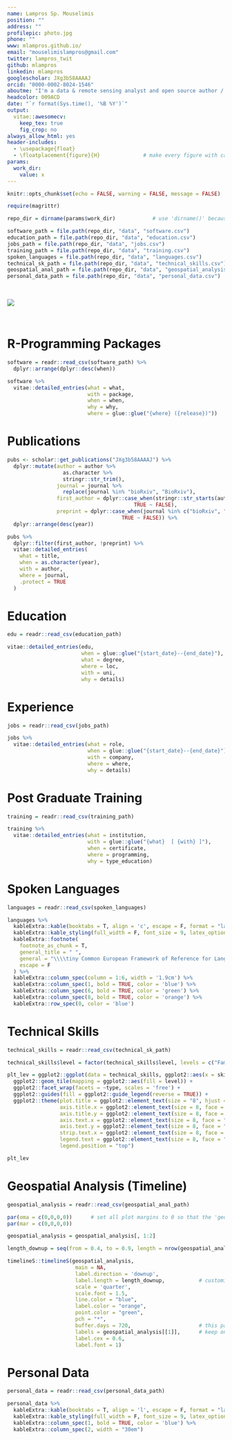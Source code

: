 ```yaml
---
name: Lampros Sp. Mouselimis
position: ""
address: ""
profilepic: photo.jpg
phone: ""
www: mlampros.github.io/
email: "mouselimislampros@gmail.com"
twitter: lampros_twit
github: mlampros
linkedin: mlampros
googlescholar: JXg3b58AAAAJ
orcid: "0000-0002-8024-1546"
aboutme: "I'm a data & remote sensing analyst and open source author / maintainer of numerous R language packages (CRAN, Github), competent in two programming languages (R, Python) who takes advantage of C++ (in R through the Rcpp and RcppArmadillo packages and in python through Cython) to improve the efficiency of internal functions"
headcolor: 009ACD
date: "`r format(Sys.time(), '%B %Y')`"
output: 
  vitae::awesomecv:
    keep_tex: true
    fig_crop: no
always_allow_html: yes
header-includes:
  - \usepackage{float}
  - \floatplacement{figure}{H}              # make every figure with caption = h
params:
  work_dir:
    value: x
---
```


```r
knitr::opts_chunk$set(echo = FALSE, warning = FALSE, message = FALSE)

require(magrittr)

repo_dir = dirname(params$work_dir)            # use 'dirname()' because the '.Rmd' file is executed from inside the 'docs' directory, therefore 'docs' is considered as working directory and I have to move one directory upwards

software_path = file.path(repo_dir, "data", "software.csv")
education_path = file.path(repo_dir, "data", "education.csv")
jobs_path = file.path(repo_dir, "data", "jobs.csv")
training_path = file.path(repo_dir, "data", "training.csv")
spoken_languages = file.path(repo_dir, "data", "languages.csv")
technical_sk_path = file.path(repo_dir, "data", "technical_skills.csv")
geospatial_anal_path = file.path(repo_dir, "data", "geospatial_analysis.csv")
personal_data_path = file.path(repo_dir, "data", "personal_data.csv")

```

<br>

![](human_evolution.jpg)

<br>

R-Programming Packages
======================


```r

software = readr::read_csv(software_path) %>%
  dplyr::arrange(dplyr::desc(when))

```


```r

software %>% 
  vitae::detailed_entries(what = what, 
                          with = package, 
                          when = when, 
                          why = why, 
                          where = glue::glue("{where} ({release})"))
```

\bigskip
\bigskip


Publications
============

```r

pubs <- scholar::get_publications("JXg3b58AAAAJ") %>% 
  dplyr::mutate(author = author %>% 
                  as.character %>% 
                  stringr::str_trim(),
                journal = journal %>% 
                  replace(journal %in% "bioRxiv", "BioRxiv"), 
                first_author = dplyr::case_when(stringr::str_starts(author, "L Mouselimis") ~ TRUE,
                                         TRUE ~ FALSE),
                preprint = dplyr::case_when(journal %in% c("bioRxiv", "BioRxiv") ~ TRUE,
                                     TRUE ~ FALSE)) %>% 
  dplyr::arrange(desc(year))

```


```r

pubs %>% 
  dplyr::filter(first_author, !preprint) %>% 
  vitae::detailed_entries(
    what = title,
    when = as.character(year),
    with = author,
    where = journal, 
    .protect = TRUE
  )

```


\bigskip
\bigskip


Education
=========

```r

edu = readr::read_csv(education_path)

```


```r

vitae::detailed_entries(edu, 
                        when = glue::glue("{start_date}--{end_date}"),
                        what = degree,
                        where = loc,
                        with = uni,
                        why = details)

```


\bigskip
\bigskip


Experience
==========

```r

jobs = readr::read_csv(jobs_path)

```


```r

jobs %>% 
  vitae::detailed_entries(what = role,
                          when = glue::glue("{start_date}--{end_date}"),
                          with = company,
                          where = where,
                          why = details)
```
\pagebreak


\bigskip
\bigskip


Post Graduate Training
======================

```r

training = readr::read_csv(training_path)

```


```r

training %>% 
  vitae::detailed_entries(what = institution, 
                          with = glue::glue("{what}  [ {with} ]"), 
                          when = certificate, 
                          where = programming,
                          why = type_education)
```


\bigskip
\bigskip


Spoken Languages
================

\bigskip


```r

languages = readr::read_csv(spoken_languages)

```

```r

languages %>% 
  kableExtra::kable(booktabs = T, align = 'c', escape = F, format = "latex") %>%
  kableExtra::kable_styling(full_width = F, font_size = 9, latex_options = "HOLD_position", fixed_thead = T) %>% 
  kableExtra::footnote(
    footnote_as_chunk = T,
    general_title = " ",
    general = "\\\\tiny Common European Framework of Reference for Languages: A1/A2: Basic User. B1/B2: Independent User. C1/C2: Proficient User",
    escape = F
  ) %>%
  kableExtra::column_spec(column = 1:6, width = '1.9cm') %>%
  kableExtra::column_spec(1, bold = TRUE, color = 'blue') %>%
  kableExtra::column_spec(6, bold = TRUE, color = 'green') %>%
  kableExtra::column_spec(8, bold = TRUE, color = 'orange') %>%
  kableExtra::row_spec(0, color = 'blue')

```

\pagebreak


\bigskip
\bigskip


Technical Skills
================

\bigskip


```r

technical_skills = readr::read_csv(technical_sk_path)

```

```r

technical_skills$level = factor(technical_skills$level, levels = c("Familiar", "Intermediate", "Advanced", "Proficient"))

plt_lev = ggplot2::ggplot(data = technical_skills, ggplot2::aes(x = skill, y = level)) + 
  ggplot2::geom_tile(mapping = ggplot2::aes(fill = level)) + 
  ggplot2::facet_wrap(facets = ~type, scales = 'free') +
  ggplot2::guides(fill = ggplot2::guide_legend(reverse = TRUE)) +
  ggplot2::theme(plot.title = ggplot2::element_text(size = "8", hjust = 0.5, face = "bold", colour = "blue"),
                 axis.title.x = ggplot2::element_text(size = 8, face = "bold", colour = "blue"),
                 axis.title.y = ggplot2::element_text(size = 8, face = "bold", colour = "blue"),
                 axis.text.x = ggplot2::element_text(size = 8, face = "bold", colour = "black", angle = 35, vjust = 1.0, hjust = 1.0),
                 axis.text.y = ggplot2::element_text(size = 8, face = "bold", colour = "black"),
                 strip.text.x = ggplot2::element_text(size = 8, face = "bold", colour = "black"),
                 legend.text = ggplot2::element_text(size = 8, face = "bold", colour = "black"),
                 legend.position = "top")

plt_lev

```


Geospatial Analysis (Timeline)
==============================


```r

geospatial_analysis = readr::read_csv(geospatial_anal_path)

```

```r

par(oma = c(0,0,0,0))      # set all plot margins to 0 so that the 'geospatial data' can fit in the same page
par(mar = c(0,0,0,0))

geospatial_analysis = geospatial_analysis[, 1:2]

length_downup = seq(from = 0.4, to = 0.9, length = nrow(geospatial_analysis))

timelineS::timelineS(geospatial_analysis, 
                      main = NA, 
                      label.direction = 'downup', 
                      label.length = length_downup,           # customize the height of the lines
                      scale = 'quarter',
                      scale.font = 1.5,
                      line.color = "blue", 
                      label.color = "orange", 
                      point.color = "green",
                      pch = "*",
                      buffer.days = 720,                      # this parameter extends the range of the years (bothsides)
                      labels = geospatial_analysis[[1]],      # keep only text and omit the dates
                      label.cex = 0.6,
                      label.font = 1)

```

\pagebreak


\bigskip
\bigskip


Personal Data
=============

\bigskip


```r

personal_data = readr::read_csv(personal_data_path)

```

```r

personal_data %>%
  kableExtra::kable(booktabs = T, align = 'l', escape = F, format = "latex", col.names = NULL) %>%
  kableExtra::kable_styling(full_width = F, font_size = 9, latex_options = "HOLD_position", fixed_thead = T) %>% 
  kableExtra::column_spec(1, bold = TRUE, color = 'blue') %>%
  kableExtra::column_spec(2, width = "30em")

```

